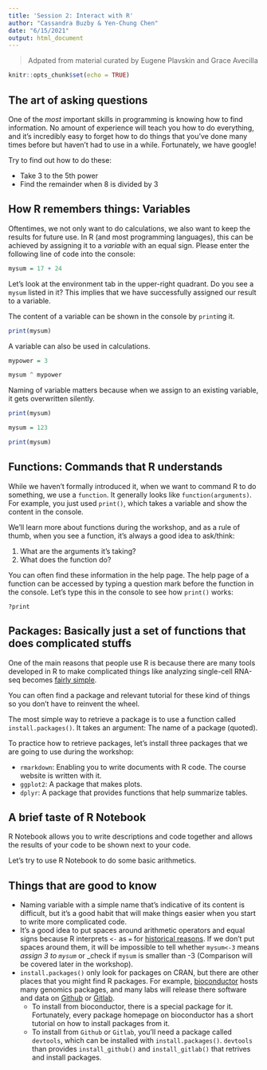 ```yaml
---
title: 'Session 2: Interact with R'
author: "Cassandra Buzby & Yen-Chung Chen"
date: "6/15/2021"
output: html_document
---
```


> Adpated from material curated by Eugene Plavskin and Grace Avecilla

```r
knitr::opts_chunk$set(echo = TRUE)
```

## The art of asking questions

One of the _most_ important skills in programming is knowing how to find information. No amount of experience will teach you how to do everything, and it’s incredibly easy to forget how to do things that you’ve done many times before but haven’t had to use in a while. Fortunately, we have google!

Try to find out how to do these:

- Take 3 to the 5th power
- Find the remainder when 8 is divided by 3

## How R remembers things: Variables

Oftentimes, we not only want to do calculations, we also want to keep the results for future use. In R (and most programming languages), this can be achieved by assigning it to a _variable_ with an equal sign. Please enter the following line of code into the console: 

```r
mysum = 17 + 24
```

Let's look at the environment tab in the upper-right quadrant. Do you see a `mysum` listed in it? This implies that we have successfully assigned our result to a variable.

The content of a variable can be shown in the console by `print`ing it.

```r
print(mysum)
```

A variable can also be used in calculations.

```r
mypower = 3

mysum ^ mypower
```

Naming of variable matters because when we assign to an existing variable, it gets overwritten silently.

```r
print(mysum)

mysum = 123

print(mysum)
```

## Functions: Commands that R understands

While we haven't formally introduced it, when we want to command R to do something, we use a `function`. It generally looks like `function(arguments)`. For example, you just used `print()`, which takes a variable and show the content in the console.

We'll learn more about functions during the workshop, and as a rule of thumb, when you see a function, it's always a good idea to ask/think:

1. What are the arguments it's taking?
2. What does the function do?

You can often find these information in the help page. The help page of a function can be accessed by typing a question mark before the function in the console. Let's type this in the console to see how `print()` works:

```
?print
```

## Packages: Basically just a set of functions that does complicated stuffs

One of the main reasons that people use R is because there are many tools developed in R to make complicated things like analyzing single-cell RNA-seq becomes [fairly simple](https://satijalab.org/seurat/articles/pbmc3k_tutorial.html).

You can often find a package and relevant tutorial for these kind of things so you don't have to reinvent the wheel.

The most simple way to retrieve a package is to use a function called `install.packages()`. It takes an argument: The name of a package (quoted).

To practice how to retrieve packages, let's install three packages that we are going to use during the workshop:

- `rmarkdown`: Enabling you to write documents with R code. The course website is written with it.
- `ggplot2`: A package that makes plots.
- `dplyr`: A package that provides functions that help summarize tables.

## A brief taste of R Notebook

R Notebook allows you to write descriptions and code together and allows the results of your code to be shown next to your code.

Let's try to use R Notebook to do some basic arithmetics.

## Things that are good to know

- Naming variable with a simple name that's indicative of its content is difficult, but it's a good habit that will make things easier when you start to write more complicated code.
- It's a good idea to put spaces around arithmetic operators and equal signs because R interprets `<-` as `=` for [historical reasons](https://blog.revolutionanalytics.com/2008/12/use-equals-or-arrow-for-assignment.html). If we don't put spaces around them, it will be impossible to tell whether `mysum<-3` means _assign 3 to `mysum`_ or _check if `mysum` is smaller than -3 (Comparison will be covered later in the workshop).
- `install.packages()` only look for packages on CRAN, but there are other places that you might find R packages. For example, [bioconductor](http://bioconductor.org) hosts many genomics packages, and many labs will release there software and data on [Github](https://github.com) or [Gitlab](https://gitlab.com).
  - To install from bioconductor, there is a special package for it. Fortunately, every package homepage on bioconductor has a short tutorial on how to install packages from it.
  - To install from `Github` or `Gitlab`, you'll need a package called `devtools`, which can be installed with `install.packages()`. `devtools` than provides `install_github()` and `install_gitlab()` that retrives and install packages.